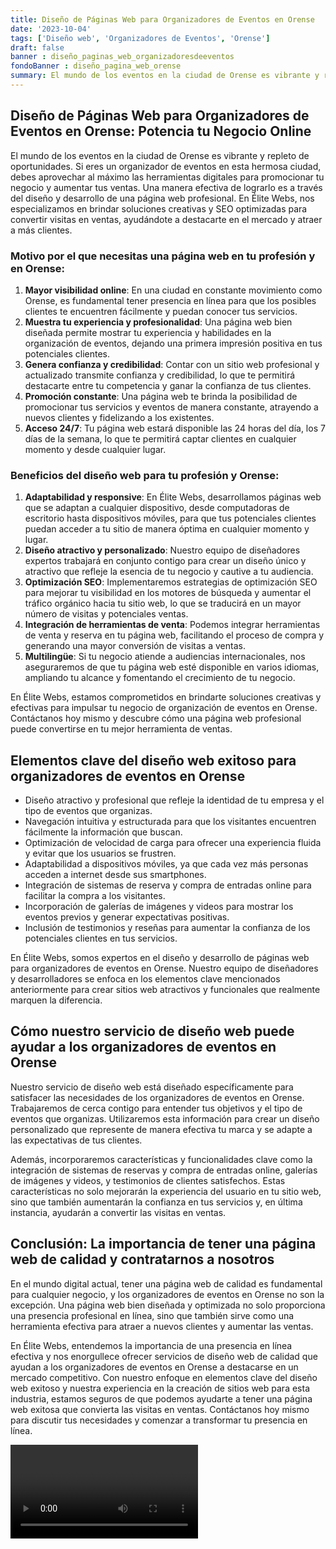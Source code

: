 ```yaml
---
title: Diseño de Páginas Web para Organizadores de Eventos en Orense
date: '2023-10-04'
tags: ['Diseño web', 'Organizadores de Eventos', 'Orense']
draft: false
banner : diseño_paginas_web_organizadoresdeeventos
fondoBanner : diseño_pagina_web_orense
summary: El mundo de los eventos en la ciudad de Orense es vibrante y repleto de oportunidades. Si eres un organizador de eventos en esta hermosa ciudad, debes aprovechar al máximo las herramientas digitales para promocionar tu negocio y aumentar tus ventas. Una manera efectiva de lograrlo es a través del diseño y desarrollo de una página web profesional. En Élite Webs, nos especializamos en brindar soluciones creativas y SEO optimizadas para convertir visitas en ventas, ayudándote a destacarte en el mercado y atraer a más clientes.
---
```


## Diseño de Páginas Web para Organizadores de Eventos en Orense: Potencia tu Negocio Online

El mundo de los eventos en la ciudad de Orense es vibrante y repleto de oportunidades. Si eres un organizador de eventos en esta hermosa ciudad, debes aprovechar al máximo las herramientas digitales para promocionar tu negocio y aumentar tus ventas. Una manera efectiva de lograrlo es a través del diseño y desarrollo de una página web profesional. En Élite Webs, nos especializamos en brindar soluciones creativas y SEO optimizadas para convertir visitas en ventas, ayudándote a destacarte en el mercado y atraer a más clientes.

### Motivo por el que necesitas una página web en tu profesión y en Orense:

1. **Mayor visibilidad online**: En una ciudad en constante movimiento como Orense, es fundamental tener presencia en línea para que los posibles clientes te encuentren fácilmente y puedan conocer tus servicios.
2. **Muestra tu experiencia y profesionalidad**: Una página web bien diseñada permite mostrar tu experiencia y habilidades en la organización de eventos, dejando una primera impresión positiva en tus potenciales clientes.
3. **Genera confianza y credibilidad**: Contar con un sitio web profesional y actualizado transmite confianza y credibilidad, lo que te permitirá destacarte entre tu competencia y ganar la confianza de tus clientes.
4. **Promoción constante**: Una página web te brinda la posibilidad de promocionar tus servicios y eventos de manera constante, atrayendo a nuevos clientes y fidelizando a los existentes.
5. **Acceso 24/7**: Tu página web estará disponible las 24 horas del día, los 7 días de la semana, lo que te permitirá captar clientes en cualquier momento y desde cualquier lugar.

### Beneficios del diseño web para tu profesión y Orense:

1. **Adaptabilidad y responsive**: En Élite Webs, desarrollamos páginas web que se adaptan a cualquier dispositivo, desde computadoras de escritorio hasta dispositivos móviles, para que tus potenciales clientes puedan acceder a tu sitio de manera óptima en cualquier momento y lugar.
2. **Diseño atractivo y personalizado**: Nuestro equipo de diseñadores expertos trabajará en conjunto contigo para crear un diseño único y atractivo que refleje la esencia de tu negocio y cautive a tu audiencia.
3. **Optimización SEO**: Implementaremos estrategias de optimización SEO para mejorar tu visibilidad en los motores de búsqueda y aumentar el tráfico orgánico hacia tu sitio web, lo que se traducirá en un mayor número de visitas y potenciales ventas.
4. **Integración de herramientas de venta**: Podemos integrar herramientas de venta y reserva en tu página web, facilitando el proceso de compra y generando una mayor conversión de visitas a ventas.
5. **Multilingüe**: Si tu negocio atiende a audiencias internacionales, nos aseguraremos de que tu página web esté disponible en varios idiomas, ampliando tu alcance y fomentando el crecimiento de tu negocio.
  
En Élite Webs, estamos comprometidos en brindarte soluciones creativas y efectivas para impulsar tu negocio de organización de eventos en Orense. Contáctanos hoy mismo y descubre cómo una página web profesional puede convertirse en tu mejor herramienta de ventas.

<GifSeo />

<Cta />

## Elementos clave del diseño web exitoso para organizadores de eventos en Orense

- Diseño atractivo y profesional que refleje la identidad de tu empresa y el tipo de eventos que organizas.
- Navegación intuitiva y estructurada para que los visitantes encuentren fácilmente la información que buscan.
- Optimización de velocidad de carga para ofrecer una experiencia fluida y evitar que los usuarios se frustren.
- Adaptabilidad a dispositivos móviles, ya que cada vez más personas acceden a internet desde sus smartphones.
- Integración de sistemas de reserva y compra de entradas online para facilitar la compra a los visitantes.
- Incorporación de galerías de imágenes y videos para mostrar los eventos previos y generar expectativas positivas.
- Inclusión de testimonios y reseñas para aumentar la confianza de los potenciales clientes en tus servicios.

En Élite Webs, somos expertos en el diseño y desarrollo de páginas web para organizadores de eventos en Orense. Nuestro equipo de diseñadores y desarrolladores se enfoca en los elementos clave mencionados anteriormente para crear sitios web atractivos y funcionales que realmente marquen la diferencia.

## Cómo nuestro servicio de diseño web puede ayudar a los organizadores de eventos en Orense

Nuestro servicio de diseño web está diseñado específicamente para satisfacer las necesidades de los organizadores de eventos en Orense. Trabajaremos de cerca contigo para entender tus objetivos y el tipo de eventos que organizas. Utilizaremos esta información para crear un diseño personalizado que represente de manera efectiva tu marca y se adapte a las expectativas de tus clientes.

Además, incorporaremos características y funcionalidades clave como la integración de sistemas de reservas y compra de entradas online, galerías de imágenes y videos, y testimonios de clientes satisfechos. Estas características no solo mejorarán la experiencia del usuario en tu sitio web, sino que también aumentarán la confianza en tus servicios y, en última instancia, ayudarán a convertir las visitas en ventas.

## Conclusión: La importancia de tener una página web de calidad y contratarnos a nosotros

En el mundo digital actual, tener una página web de calidad es fundamental para cualquier negocio, y los organizadores de eventos en Orense no son la excepción. Una página web bien diseñada y optimizada no solo proporciona una presencia profesional en línea, sino que también sirve como una herramienta efectiva para atraer a nuevos clientes y aumentar las ventas.

En Élite Webs, entendemos la importancia de una presencia en línea efectiva y nos enorgullece ofrecer servicios de diseño web de calidad que ayudan a los organizadores de eventos en Orense a destacarse en un mercado competitivo. Con nuestro enfoque en elementos clave del diseño web exitoso y nuestra experiencia en la creación de sitios web para esta industria, estamos seguros de que podemos ayudarte a tener una página web exitosa que convierta las visitas en ventas. Contáctanos hoy mismo para discutir tus necesidades y comenzar a transformar tu presencia en línea.

<Video />

<CtaBot job='Organizadores de Eventos' city='Orense'/>

<Gmaps query='Orense+españa+maps' />